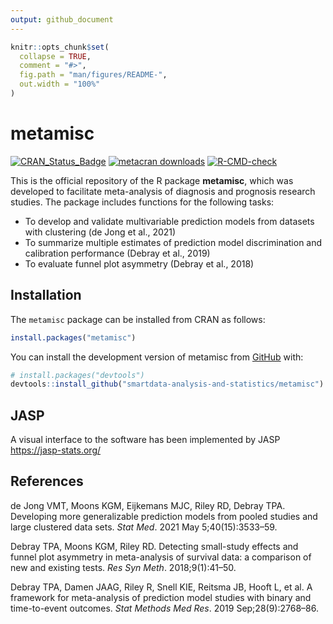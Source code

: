 ```yaml
---
output: github_document
---
```


<!-- README.md is generated from README.Rmd. Please edit that file -->

```r
knitr::opts_chunk$set(
  collapse = TRUE,
  comment = "#>",
  fig.path = "man/figures/README-",
  out.width = "100%"
)
```

# metamisc

<!-- badges: start -->
[![CRAN_Status_Badge](https://www.r-pkg.org/badges/version/metamisc)](https://cran.r-project.org/package=metamisc)
[![metacran
downloads](https://cranlogs.r-pkg.org/badges/last-month/precmed)](https://cran.r-project.org/package=metamisc)
[![R-CMD-check](https://github.com/smartdata-analysis-and-statistics/metamisc/actions/workflows/R-CMD-check.yaml/badge.svg)](https://github.com/smartdata-analysis-and-statistics/metamisc/actions/workflows/R-CMD-check.yaml)
<!-- badges: end -->



This is the official repository of the R package **metamisc**, which was developed to facilitate meta-analysis of diagnosis and prognosis research studies. The package includes functions for the following tasks:

* To develop and validate multivariable prediction models from datasets with clustering (de Jong et al., 2021)
* To summarize multiple estimates of prediction model discrimination and calibration performance (Debray et al., 2019)
* To evaluate funnel plot asymmetry (Debray et al., 2018)


## Installation

The `metamisc` package can be installed from CRAN as follows:

``` r
install.packages("metamisc")
```

You can install the development version of metamisc from [GitHub](https://github.com/) with:

``` r
# install.packages("devtools")
devtools::install_github("smartdata-analysis-and-statistics/metamisc")
```

## JASP
A visual interface to the software has been implemented by JASP <https://jasp-stats.org/>

## References
de Jong VMT, Moons KGM, Eijkemans MJC, Riley RD, Debray TPA. Developing more generalizable prediction models from pooled studies and large clustered data sets. *Stat Med*. 2021 May 5;40(15):3533–59. 

Debray TPA, Moons KGM, Riley RD. Detecting small-study effects and funnel plot asymmetry in meta-analysis of survival data: a comparison of new and existing tests. *Res Syn Meth*. 2018;9(1):41–50. 

Debray TPA, Damen JAAG, Riley R, Snell KIE, Reitsma JB, Hooft L, et al. A framework for meta-analysis of prediction model studies with binary and time-to-event outcomes. *Stat Methods Med Res*. 2019 Sep;28(9):2768–86. 

